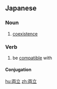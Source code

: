 ==Japanese==
{{ja-kanjitab|りょう|りつ|yomi=on}}

===Noun===
{{ja-noun|りょうりつ}}

# [[coexistence]]

===Verb===
{{ja-verb-suru|tr=intrans|りょうりつ}}

# be [[compatible]] with
#: {{ja-usex|仕事と介護を両立する|しごと と かいご を りょうりつ する|nursing care compatible with work}}

====Conjugation====
{{ja-suru|りょうりつ}}

[[hu:両立]]
[[zh:両立]]